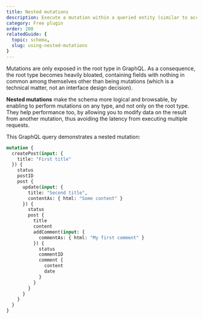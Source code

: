 ```yaml
---
title: Nested mutations
description: Execute a mutation within a queried entity (similar to accessing a field), and not only on the root type in the GraphQL query.
category: Free plugin
order: 200
relatedGuide: {
  topic: schema,
  slug: using-nested-mutations
}
---
```


Mutations are only exposed in the root type in GraphQL. As a consequence, the root type becomes heavily bloated, containing fields with nothing in common among themselves other than being mutations (which is a technical matter, not an interface design decision).

**Nested mutations** make the schema more logical and browsable, by enabling to perform mutations on any type, and not only on the root type. They help performance too, by allowing you to modify data on the result from another mutation, thus avoiding the latency from executing multiple requests.

This GraphQL query demonstrates a nested mutation:

```graphql
mutation {
  createPost(input: {
    title: "First title"
  }) {
    status
    postID
    post {
      update(input: {
        title: "Second title",
        contentAs: { html: "Some content" }
      }) {
        status
        post {
          title
          content
          addComment(input: {
            commentAs: { html: "My first comment" }
          }) {
            status
            commentID
            comment {
              content
              date
            }
          }
        }
      }
    }
  }
}
```
